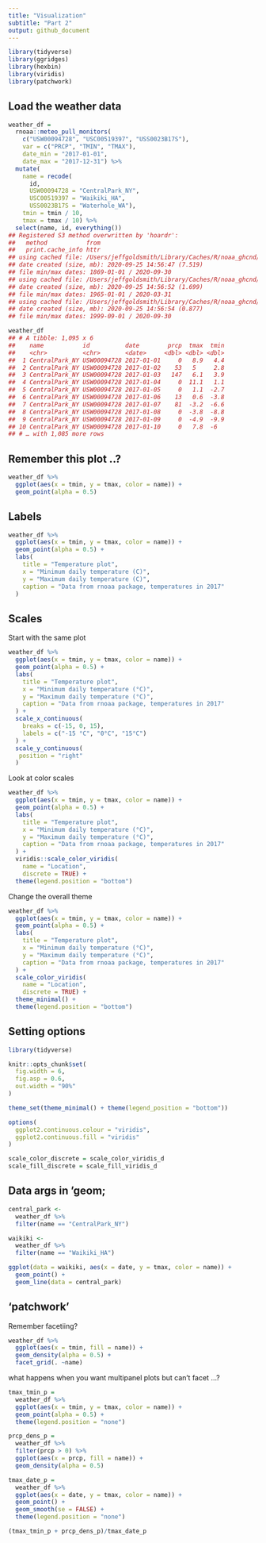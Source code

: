 ```yaml
---
title: "Visualization"
subtitle: "Part 2"
output: github_document
---
```


```r
library(tidyverse)
library(ggridges)
library(hexbin)
library(viridis)
library(patchwork)
```

## Load the weather data

```r
weather_df = 
  rnoaa::meteo_pull_monitors(
    c("USW00094728", "USC00519397", "USS0023B17S"),
    var = c("PRCP", "TMIN", "TMAX"), 
    date_min = "2017-01-01",
    date_max = "2017-12-31") %>%
  mutate(
    name = recode(
      id, 
      USW00094728 = "CentralPark_NY", 
      USC00519397 = "Waikiki_HA",
      USS0023B17S = "Waterhole_WA"),
    tmin = tmin / 10,
    tmax = tmax / 10) %>%
  select(name, id, everything())
## Registered S3 method overwritten by 'hoardr':
##   method           from
##   print.cache_info httr
## using cached file: /Users/jeffgoldsmith/Library/Caches/R/noaa_ghcnd/USW00094728.dly
## date created (size, mb): 2020-09-25 14:56:47 (7.519)
## file min/max dates: 1869-01-01 / 2020-09-30
## using cached file: /Users/jeffgoldsmith/Library/Caches/R/noaa_ghcnd/USC00519397.dly
## date created (size, mb): 2020-09-25 14:56:52 (1.699)
## file min/max dates: 1965-01-01 / 2020-03-31
## using cached file: /Users/jeffgoldsmith/Library/Caches/R/noaa_ghcnd/USS0023B17S.dly
## date created (size, mb): 2020-09-25 14:56:54 (0.877)
## file min/max dates: 1999-09-01 / 2020-09-30

weather_df
## # A tibble: 1,095 x 6
##    name           id          date        prcp  tmax  tmin
##    <chr>          <chr>       <date>     <dbl> <dbl> <dbl>
##  1 CentralPark_NY USW00094728 2017-01-01     0   8.9   4.4
##  2 CentralPark_NY USW00094728 2017-01-02    53   5     2.8
##  3 CentralPark_NY USW00094728 2017-01-03   147   6.1   3.9
##  4 CentralPark_NY USW00094728 2017-01-04     0  11.1   1.1
##  5 CentralPark_NY USW00094728 2017-01-05     0   1.1  -2.7
##  6 CentralPark_NY USW00094728 2017-01-06    13   0.6  -3.8
##  7 CentralPark_NY USW00094728 2017-01-07    81  -3.2  -6.6
##  8 CentralPark_NY USW00094728 2017-01-08     0  -3.8  -8.8
##  9 CentralPark_NY USW00094728 2017-01-09     0  -4.9  -9.9
## 10 CentralPark_NY USW00094728 2017-01-10     0   7.8  -6  
## # … with 1,085 more rows

```

## Remember this plot ..?

```r
weather_df %>% 
  ggplot(aes(x = tmin, y = tmax, color = name)) +
  geom_point(alpha = 0.5)
```

## Labels

```r
weather_df %>% 
  ggplot(aes(x = tmin, y = tmax, color = name)) +
  geom_point(alpha = 0.5) +
  labs(
    title = "Temperature plot",
    x = "Minimum daily temperature (C)",
    y = "Maximum daily temperature (C)",
    caption = "Data from rnoaa package, temperatures in 2017"
  )
```

## Scales

Start with the same plot

```r
weather_df %>% 
  ggplot(aes(x = tmin, y = tmax, color = name)) +
  geom_point(alpha = 0.5) +
  labs(
    title = "Temperature plot",
    x = "Minimum daily temperature (°C)",
    y = "Maximum daily temperature (°C)",
    caption = "Data from rnoaa package, temperatures in 2017"
  ) +
  scale_x_continuous(
    breaks = c(-15, 0, 15),
    labels = c("-15 °C", "0°C", "15°C")
  ) +
  scale_y_continuous(
   position = "right"
  )
```

Look at color scales

```r
weather_df %>% 
  ggplot(aes(x = tmin, y = tmax, color = name)) +
  geom_point(alpha = 0.5) +
  labs(
    title = "Temperature plot",
    x = "Minimum daily temperature (°C)",
    y = "Maximum daily temperature (°C)",
    caption = "Data from rnoaa package, temperatures in 2017"
  ) +
  viridis::scale_color_viridis(
    name = "Location",
    discrete = TRUE) +
  theme(legend.position = "bottom")
```

Change the overall theme

```r
weather_df %>% 
  ggplot(aes(x = tmin, y = tmax, color = name)) +
  geom_point(alpha = 0.5) +
  labs(
    title = "Temperature plot",
    x = "Minimum daily temperature (°C)",
    y = "Maximum daily temperature (°C)",
    caption = "Data from rnoaa package, temperatures in 2017"
  ) +
  scale_color_viridis(
    name = "Location",
    discrete = TRUE) +
  theme_minimal() +
  theme(legend.position = "bottom")
```

## Setting options

```r
library(tidyverse)

knitr::opts_chunk$set(
  fig.width = 6,
  fig.asp = 0.6,
  out.width = "90%"
)

theme_set(theme_minimal() + theme(legend_position = "bottom"))

options(
  ggplot2.continuous.colour = "viridis",
  ggplot2.continuous.fill = "viridis"
)

scale_color_discrete = scale_color_viridis_d
scale_fill_discrete = scale_fill_viridis_d
```

## Data args in 'geom;

```r
central_park <- 
  weather_df %>% 
  filter(name == "CentralPark_NY")

waikiki <- 
  weather_df %>% 
  filter(name == "Waikiki_HA")

ggplot(data = waikiki, aes(x = date, y = tmax, color = name)) +
  geom_point() +
  geom_line(data = central_park)

```

## 'patchwork'

Remember facetiing?

```r
weather_df %>% 
  ggplot(aes(x = tmin, fill = name)) +
  geom_density(alpha = 0.5) +
  facet_grid(. ~name)
```

what happens when you want multipanel plots but can't facet ...?

```r
tmax_tmin_p =
  weather_df %>% 
  ggplot(aes(x = tmin, y = tmax, color = name)) +
  geom_point(alpha = 0.5) +
  theme(legend.position = "none")

prcp_dens_p = 
  weather_df %>% 
  filter(prcp > 0) %>% 
  ggplot(aes(x = prcp, fill = name)) +
  geom_density(alpha = 0.5)

tmax_date_p = 
  weather_df %>% 
  ggplot(aes(x = date, y = tmax, color = name)) +
  geom_point() +
  geom_smooth(se = FALSE) +
  theme(legend.position = "none")

(tmax_tmin_p + prcp_dens_p)/tmax_date_p
```

